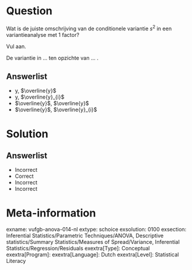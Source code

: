 Question
========
  
Wat is de juiste omschrijving van de conditionele variantie $s^{2}$ in een variantieanalyse met 1 factor? 

Vul aan.

De variantie in ... ten opzichte van ... .
  
Answerlist
----------
* y,  $\overline{y}$
* y,  $\overline{y}_{i}$
* $\overline{y}$, $\overline{y}$
* $\overline{y}$, $\overline{y}_{i}$

Solution
========

Answerlist
----------
* Incorrect
* Correct
* Incorrect
* Incorrect

Meta-information
================
exname: vufgb-anova-014-nl
extype: schoice
exsolution: 0100
exsection: Inferential Statistics/Parametric Techniques/ANOVA, Descriptive statistics/Summary Statistics/Measures of Spread/Variance, Inferential Statistics/Regression/Residuals
exextra[Type]: Conceptual
exextra[Program]: 
exextra[Language]: Dutch
exextra[Level]: Statistical Literacy